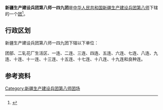 {{中国乡级行政区
|行政区全称           = 新疆生产建设兵团第八师一四九团
|上级行政区           = [[新疆生产建设兵团第八师|新疆生产建设兵团第八师]]
|行政区类别           = [[团_(军队)|团]]
}}

'''新疆生产建设兵团第八师一四九团'''是[[中华人民共和国|中华人民共和国]][[新疆生产建设兵团|新疆生产建设兵团]][[新疆生产建设兵团第八师|第八师]]下辖的一个[[团_(军队)|团]]<ref>{{Cite journal|title=新疆生产建设兵团分布图|author=新疆生产建设兵团年鉴编辑委员会|journal=兵团年鉴|publisher=新疆生产建设兵团年鉴社|doi=10.42437/y.cnki.yxjsc.2021.000007|year=2020|location=乌鲁木齐|page=7-8|issn=1671-3338}}</ref>。

== 行政区划 ==
新疆生产建设兵团第八师一四九团下辖以下单位：

团部、二轧花厂生活区、一连、二连、三连、四连、五连、六连、七连、八连、九连、十连、十一连、十三连、十五连、十七连、十八连、十九连和良种连。

== 参考资料 ==
{{reflist}}

{{新疆行政区划小作品}}
{{新疆生产建设兵团第八师}}
{{DEFAULTSORT:149}}
[[Category:新疆生产建设兵团第八师团场|Category:新疆生产建设兵团第八师团场]]
